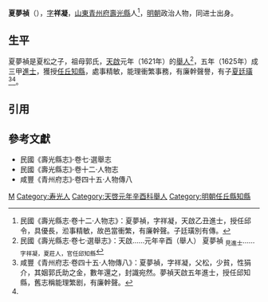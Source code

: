 '''夏夢禎'''（{{bd|16世紀||17世紀}}），[[表字|字]]'''祥凝'''，[[山東等處承宣布政使司|山東]][[青州府|青州府]][[壽光縣|壽光縣]]人<ref name=djs>民國《壽光縣志·卷十二·人物志》：夏夢禎，字祥凝，天啟乙丑進士，授任邱令，具優長，涖事精敏，故邑當衝繁，有廉幹聲。子廷璜別有傳。</ref>，[[明朝|明朝]]政治人物，同进士出身。

==生平==
夏夢禎是夏松之子，祖母郭氏，[[天啟_(明朝)|天啟]]元年（1621年）的[[舉人|舉人]]<ref>民國《壽光縣志·卷七·選舉志》：天啟……元年辛酉（舉人） 夏夢禎 <sub>見進士</sub>……<sub>字祥凝，夏莊人，官任邱知縣</sub></ref>，五年（1625年）成三甲[[進士|進士]]，獲授[[任丘縣|任丘]][[知縣|知縣]]，處事精敏，能理衝繁事務，有廉幹聲譽，有子[[夏廷璜|夏廷璜]]<ref>咸豐《青州府志·卷四十五·人物傳八》：夏夢禎，字祥凝，父松，少貧，性狷介，其姻郭氏助之金，數年還之，封識宛然。夢禎天啟五年進士，授任邱知縣，舊志稱能理繁剧，有廉幹聲。</ref><ref name=djs/>。

==引用==
{{reflist}}

==參考文獻==
*民國《壽光縣志》·卷七·選舉志
*民國《壽光縣志》·卷十二·人物志
*咸豐《青州府志》·卷四十五·人物傳八

{{start box}}
{{s-off}}
{{s-before|[[單明詡|單明詡]]}}
{{s-title|明朝任丘縣知縣|1625年－1628年}}
{{s-after|[[郭凝鼎|郭凝鼎]]}}
{{end box}}

{{明朝人物小作品}}
{{天啓五年乙丑科殿試金榜}}
{{DEFAULTSORT:Xia夏}}
[[Category:夏姓|M]]
[[Category:寿光人|Category:寿光人]]
[[Category:天啓元年辛酉科舉人|Category:天啓元年辛酉科舉人]]
[[Category:明朝任丘縣知縣|Category:明朝任丘縣知縣]]